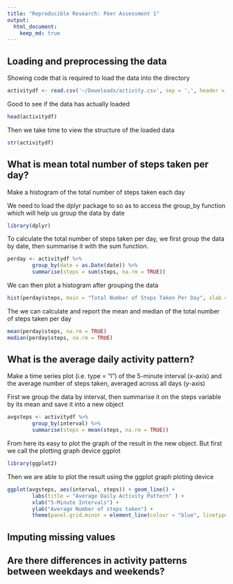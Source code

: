 ```yaml
---
title: "Reproducible Research: Peer Assessment 1"
output: 
  html_document:
    keep_md: true
---
```



## Loading and preprocessing the data

Showing code that is required to load the data into the directory
```r
activitydf <- read.csv('~/Downloads/activity.csv', sep = ',', header = TRUE)
```
Good to see if the data has actually loaded
```r
head(activitydf)
```

Then we take time to view the structure of the loaded data
```r
str(activitydf)
```
## What is mean total number of steps taken per day?

Make a histogram of the total number of steps taken each day

We need to load the dplyr package to so as to access the group_by function which will help us group the data by date
```r
library(dplyr)
```

To calculate the total number of steps taken per day, we first group the data by date, then summarise it with the sum function.
```r
perday <- activitydf %>%
        group_by(date = as.Date(date)) %>%
        summarise(steps = sum(steps, na.rm = TRUE))
```
We can then plot a histogram after grouping the data
```r
hist(perday$steps, main = "Total Number of Steps Taken Per Day", xlab = "Steps")     
```

The we can calculate and report the mean and median of the total number of steps taken per day

```r
mean(perday$steps, na.rm = TRUE)
median(perday$steps, na.rm = TRUE)
```


## What is the average daily activity pattern?

####### Make a time series plot (i.e. type = "l") of the 5-minute interval (x-axis) and the average number of steps taken, averaged across all days (y-axis)

First we group the data by interval, then summarise it on the steps variable by its mean and save it into a new object
```r
avgsteps <- activitydf %>%
        group_by(interval) %>%
        summarise(steps = mean(steps, na.rm = TRUE))
```
From here its easy to plot the graph of the result in the new object.
But first we call the plotting graph device ggplot
```r
library(ggplot2)
```
Then we are able to plot the result using the ggplot graph ploting device
```r
ggplot(avgsteps, aes(interval, steps)) + geom_line() + 
        labs(title = "Average Daily Activity Pattern" ) +
        xlab("5-Minute Intervals") + 
        ylab("Average Number of steps taken") + 
        theme(panel.grid.minor = element_line(colour = "blue", linetype = "dotted"
```


## Imputing missing values



## Are there differences in activity patterns between weekdays and weekends?
